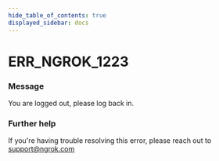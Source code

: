 ```yaml
---
hide_table_of_contents: true
displayed_sidebar: docs
---
```



# ERR_NGROK_1223

### Message

You are logged out, please log back in.

### Further help

If you're having trouble resolving this error, please reach out to [support@ngrok.com](mailto:support@ngrok.com?subject=Help%20with%20ERR_NGROK_1223)

<ErrorDetails error="err_ngrok_1223" />
